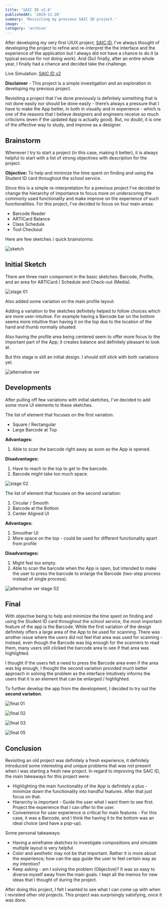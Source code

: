 ```yaml
---
title: 'SAIC ID v2.0'
publishedAt: '2019-11-20'
summary: 'Revisiting my previous SAIC ID project.'
image: ''
category: 'archive'
---
```

After developing my very first UIUX project, [SAIC ID](https://withoutwax.me/blog/2017/10/18/saic-student-card-app), I’ve always thought of developing the project to refine and re-interpret the the interface and the experience of the application but I always did not have a chance to do it (a typical excuse for not doing work). And (So) finally, after an entire whole year, I finally had a chance and decided take the challenge.

Live Simulation: [SAIC ID v2](https://projects.invisionapp.com/share/A9OHN32B3G6#/screens)

**Disclaimer** - This project is a simple investigation and an exploration in developing my previous project.

Revisiting a project that I’ve done previously is definitely something that is not done easily nor should be done easily - there’s always a pressure that I have to make the App better, in both in visually and in experience - which is one of the reasons that I believe designers and engineers receive so much criticisms (even if the updated App is actually good). But, no doubt, it is one of the effective way to study, and improve as a designer.

## Brainstorm

Whenever I try to start a project (in this case, making it better), it is always helpful to start with a list of strong objectives with description for the project.

**Objective:** To help and minimize the time spent on finding and using the Student ID card throughout the school service.

Since this is a simple re-interpretation for a previous project I’ve decided to change the hierarchy of importance to focus more on underscoring the commonly used functionality and make improve on the experience of such functionalities. For this project, I’ve decided to focus on four main areas:

* Barcode Reader
* ARTICard Balance
* Class Schedule
* Tool Checkout

Here are few sketches / quick brainstorms:

![sketch](/static/images/saic-id-v2/initial-brainstorm-_-sketches-01.png "sketch")

## Initial Sketch

There are three main component in the basic sketches: Barcode, Profile, and an area for ARTICard / Schedule and Check-out (Media).

![stage 01](/static/images/saic-id-v2/screen-shot-2019-02-25-at-1.28.22-pm.png "stage 01")

Also added some variation on the main profile layout:

Adding a variation to the sketches definitely helped to follow choices which are more user-intuitive. For example having a Barcode bar on the bottom seems more intuitive than having it on the top due to the location of the hand and thumb normally situated.

Also having the profile area being centered seem to offer more focus to the important part of the App; it creates balance and definitely pleasant to look at.

But this stage is still an initial design. I should still stick with both variations yet.

![alternative ver](/static/images/saic-id-v2/04.png "alternative ver")

## Developments

After pulling off few variations with initial sketches, I’ve decided to add some more UI elements to these sketches.

The list of element that focuses on the first variation:

* Square / Rectangular
* Large Barcode at Top

**Advantages:**

1. Able to scan the barcode right away as soon as the App is opened.

**Disadvantages:**

1. Have to reach to the top to get to the barcode.
2. Barcode might take too much space.

![stage 02](/static/images/saic-id-v2/screen-shot-2019-02-25-at-1.30.35-pm.png "stage 02")

The list of element that focuses on the second variation:

1. Circular / Smooth
2. Barcode at the Bottom
3. Center Aligned UI

**Advantages:**

1. Smoother UI
2. More space on the top - could be used for different functionality apart from profile

**Disadvantages:**

1. Might feel too empty.
2. Able to scan the barcode when the App is open, but intended to make the user to press the barcode to enlarge the Barcode (two-step process instead of single process).

![alternative ver stage 02](/static/images/saic-id-v2/04-1-.png "alternative ver stage 02")



## Final

With objective being to help and minimize the time spent on finding and using the Student ID card throughout the school service, the most important feature of the app is the Barcode. While the first variation of the design definitely offers a large area of the App to be used for scanning. There was another issue where the users did not feel that area was used for scanning - instead, even though the Barcode was big enough for the scanners to read them, many users still clicked the barcode area to see if that area was highlighted.

I thought if the users felt a need to press the Barcode area even if the area was big enough, I thought the second variation provided much better approach in solving the problem as the interface intuitively informs the users that it is an element that can be enlarged / highlighted.

To further develop the app from the development, I decided to try out the **second variation**.

![final 01](/static/images/saic-id-v2/screen-shot-2019-02-25-at-1.34.38-pm.png "final 01")

![final 02](/static/images/saic-id-v2/screen-shot-2019-02-25-at-1.36.01-pm.png "final 02")

![final 03](/static/images/saic-id-v2/screen-shot-2019-02-25-at-1.36.10-pm.png "final 03")

![final 05](/static/images/saic-id-v2/screen-shot-2019-02-25-at-1.36.16-pm.png "final 05")

## Conclusion

Revisiting an old project was definitely a fresh experience, it definitely introduced some interesting and unique problems that was not present when I was starting a fresh new project. In regard to improving the SAIC ID, the main takeaways for this project were:

* Highlighting the main functionality of the App is definitely a plus - minimize down the functionality into handful features. After that just focus on that.
* Hierarchy is important - Guide the user what I want them to see first. Project the experience that I can offer to the user.
* Convenience for user experience is critical for main features - For this case, it was a Barcode, and I think the having it to the bottom was an ideal choice (and have a pop-up).

Some personal takeaways:

* Having a wireframe sketches to investigate compositions and simulate multiple layout is very helpful. 
* Color and aesthetic may not be that important. Rather it is more about the experience; how can the app guide the user to feel certain way as my intention?
* Keep asking - am I solving the problem (Objective)? It was so easy to diverse myself away from the main goals. I kept all the memos for new ideas that I thought of during the project.

After doing this project, I felt I wanted to see what I can come up with when I revisited other old projects. This project was surprisingly satisfying, once it was done.
